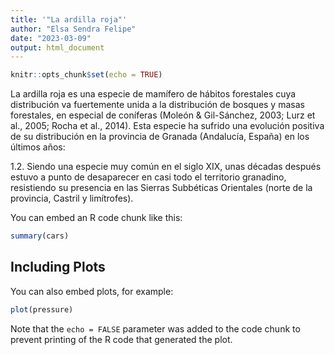 ```yaml
---
title: '"La ardilla roja"'
author: "Elsa Sendra Felipe"
date: "2023-03-09"
output: html_document
---
```


```r
knitr::opts_chunk$set(echo = TRUE)
```

La ardilla roja es una especie de mamífero de hábitos forestales cuya distribución va fuertemente unida a la distribución de bosques y masas forestales, en especial de coníferas (Moleón & Gil-Sánchez, 2003; Lurz et al., 2005; Rocha et al., 2014). Esta especie ha sufrido una evolución positiva de su distribución en la provincia de Granada (Andalucía, España) en los últimos años:

1.2. Siendo una especie muy común en el siglo XIX, unas décadas después estuvo a punto de desaparecer en casi todo el territorio granadino, resistiendo su presencia en las Sierras Subbéticas Orientales (norte de la provincia, Castril y limítrofes).

You can embed an R code chunk like this:

```r
summary(cars)
```

## Including Plots

You can also embed plots, for example:

```r
plot(pressure)
```

Note that the `echo = FALSE` parameter was added to the code chunk to prevent printing of the R code that generated the plot.
